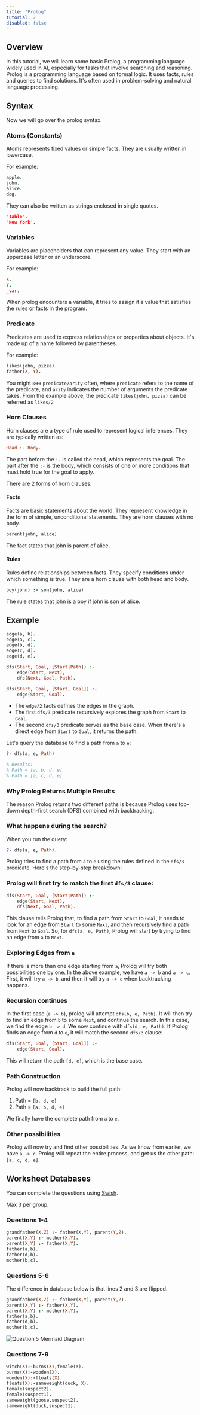```yaml
---
title: "Prolog"
tutorial: 2
disabled: false
---
```


## Overview

In this tutorial, we will learn some basic Prolog, a programming language widely used in AI, especially for tasks
that involve searching and reasoning. Prolog is a programming language based on formal logic. It uses facts, rules
and queries to find solutions. It's often used in problem-solving and natural language processing.

## Syntax

Now we will go over the prolog syntax.

### Atoms (Constants)

Atoms represents fixed values or simple facts. They are usually written in lowercase.

For example:

```prolog
apple.
john.
alice.
dog.
```

They can also be written as strings enclosed in single quotes.

```prolog
'Table'.
'New York'.
```

### Variables

Variables are placeholders that can represent any value. They start with an uppercase letter or an underscore. 

For example:

```prolog
X.
Y.
_var.
```

When prolog encounters a variable, it tries to assign it a value that satisfies the rules or facts in the program.

### Predicate

Predicates are used to express relationships or properties about objects. It's made up of a name followed by parentheses.

For example:

```prolog
likes(john, pizza).
father(X, Y).
```

You might see `predicate/arity` often, where `predicate` refers to the name of the predicate, and `arity` indicates the number of arguments
the predicate takes. From the example above, the predicate `likes(john, pizza)` can be referred as `likes/2`

### Horn Clauses

Horn clauses are a type of rule used to represent logical inferences. They are typically written as:

```prolog
Head :- Body.
```

The part before the `:-` is called the head, which represents the goal. The part after the `:-` is the body, which
consists of one or more conditions that must hold true for the goal to apply.

There are 2 forms of horn clauses:

#### Facts

Facts are basic statements about the world. They represent knowledge in the form of simple, unconditional statements.
They are horn clauses with no body.

```prolog
parent(john, alice)
```

The fact states that john is parent of alice.

#### Rules

Rules define relationships between facts. They specify conditions under which something is true.
They are a horn clause with both head and body.

```prolog
boy(john) :- son(john, alice)
```

The rule states that john is a boy if john is son of alice.

## Example

```prolog
edge(a, b).
edge(a, c).
edge(b, d).
edge(c, d).
edge(d, e).

dfs(Start, Goal, [Start|Path]) :- 
    edge(Start, Next),
    dfs(Next, Goal, Path).

dfs(Start, Goal, [Start, Goal]) :- 
    edge(Start, Goal).
```

- The `edge/2` facts defines the edges in the graph.
- The first `dfs/3` predicate recursively explores the graph from `Start` to `Goal`.
- The second `dfs/3` predicate serves as the base case. When there's a direct edge from `Start` to `Goal`, it returns the path.

Let's query the database to find a path from `a` to `e`:

```prolog
?- dfs(a, e, Path)

% Results:
% Path = [a, b, d, e]
% Path = [a, c, d, e]
```

### Why Prolog Returns Multiple Results

The reason Prolog returns two different paths is because Prolog uses top-down depth-first search (DFS) combined with backtracking.

### What happens during the search?

When you run the query:

```prolog
?- dfs(a, e, Path).
```

Prolog tries to find a path from `a` to `e` using the rules defined in the `dfs/3` predicate. Here's the step-by-step breakdown:

<Steps>

### Prolog will first try to match the first `dfs/3` clause:

```prolog
dfs(Start, Goal, [Start|Path]) :- 
    edge(Start, Next),    
    dfs(Next, Goal, Path).
```

This clause tells Prolog that, to find a path from `Start` to `Goal`, it needs to look for an edge from `Start` to some `Next`, and
then recursively find a path from `Next` to `Goal`. So, for `dfs(a, e, Path)`, Prolog will start by trying to find an edge from `a` to `Next`.

### Exploring Edges from `a`

If there is more than one edge starting from `a`, Prolog will try both possibilities one by one. In the above example, we have `a -> b` and `a -> c`.
First, it will try `a -> b`, and then it will try `a -> c` when backtracking happens.

### Recursion continues

In the first case (`a -> b`), prolog will attempt `dfs(b, e, Path)`. It will then try to find an edge from `b` to some `Next`, and continue the search. In
this case, we find the edge `b -> d`. We now continue with `dfs(d, e, Path)`. If Prolog finds an edge from `d` to `e`, it will match the second `dfs/3` clause:

```prolog
dfs(Start, Goal, [Start, Goal]) :- 
    edge(Start, Goal).
```

This will return the path `[d, e]`, which is the base case.

### Path Construction

Prolog will now backtrack to build the full path:

1. Path = `[b, d, e]`
2. Path = `[a, b, d, e]`

We finally have the complete path from `a` to `e`.

### Other possibilities

Prolog will now try and find other possibilities. As we know from earlier, we have `a -> c`. Prolog will repeat the entire process, and get us
the other path: `[a, c, d, e]`.

</Steps>

## Worksheet Databases

You can complete the questions using [Swish](https://swish.swi-prolog.org/).

Max 3 per group.

### Questions 1-4
```prolog
grandfather(X,Z) :- father(X,Y), parent(Y,Z). 
parent(X,Y) :- mother(X,Y). 
parent(X,Y) :- father(X,Y). 
father(a,b). 
father(d,b). 
mother(b,c). 
```

### Questions 5-6

The difference in database below is that lines 2 and 3 are flipped.

```prolog
grandfather(X,Z) :- father(X,Y), parent(Y,Z). 
parent(X,Y) :- father(X,Y). 
parent(X,Y) :- mother(X,Y). 
father(a,b). 
father(d,b). 
mother(b,c). 
```

<Image src="/flow.png" alt="Question 5 Mermaid Diagram" width={1024} height={1024} className="mx-auto" />

### Questions 7-9

```prolog
witch(X):-burns(X),female(X).
burns(X):-wooden(X).
wooden(X):-floats(X).
floats(X):-sameweight(duck, X).
female(suspect2).
female(suspect1).
sameweight(goose,suspect2).
sameweight(duck,suspect1).
```
